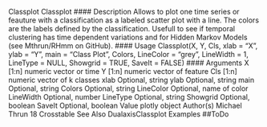 Classplot Classplot
#### Description
Allows to plot one time series or feauture with a classification as a labeled scatter plot with a line.
The colors are the labels defined by the classification. Usefull to see if temporal clustering has time
dependent variations and for Hidden Markov Models (see Mthrun/RHmm on GitHub).
#### Usage
Classplot(X, Y, Cls,
xlab = "X", ylab = "Y",
main = "Class Plot", Colors,
LineColor = "grey", LineWidth = 1, LineType = NULL,
Showgrid = TRUE, SaveIt = FALSE)
#### Arguments
X [1:n] numeric vector or time
Y [1:n] numeric vector of feature
Cls [1:n] numeric vector of k classes
xlab Optional, string
ylab Optional, string
main Optional, string
Colors Optional, string
LineColor Optional, name of color
LineWidth Optional, number
LineType Optional, string
Showgrid Optional, boolean
SaveIt Optional, boolean
Value
plotly object
Author(s)
Michael Thrun
18 Crosstable
See Also
DualaxisClassplot
Examples
##ToDo
